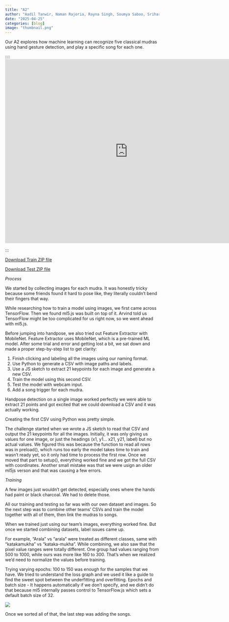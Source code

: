 ```yaml
---
title: "A2"
author: "Aadil Tanwir, Naman Rajoria, Rayna Singh, Soumya Saboo, Sriharshitha Bhagvati"
date: "2025-04-25"
categories: [blog]
image: "thumbnail.png"
---
```




Our A2 explores how machine learning can recognize five classical mudras using hand gesture detection, and play a specific song for each one.

:::: <iframe src="https://editor.p5js.org/rayna20singh20/full/QCes-2bBh" width="800" height="600" style="border: none;">

</iframe>

:::

[Download Train ZIP file](assets/train_nn.zip)

[Download Test ZIP file](assets/test_nn.zip)

*Process*

We started by collecting images for each mudra. It was honestly tricky because some friends found it hard to pose like, they literally couldn’t bend their fingers that way.

While researching how to train a model using images, we first came across TensorFlow. Then we found ml5.js was built on top of it. Arvind told us TensorFlow might be too complicated for us right now, so we went ahead with ml5.js.

Before jumping into handpose, we also tried out Feature Extractor with MobileNet. Feature Extractor uses MobileNet, which is a pre-trained ML model. After some trial and error and getting lost a bit, we sat down and made a proper step-by-step list to get clarity:

1.  Finish clicking and labeling all the images using our naming format.
2.  Use Python to generate a CSV with image paths and labels.
3.  Use a JS sketch to extract 21 keypoints for each image and generate a new CSV.
4.  Train the model using this second CSV.
5.  Test the model with webcam input.
6.  Add a song trigger for each mudra.

Handpose detection on a single image worked perfectly we were able to extract 21 points and got excited that we could download a CSV and it was actually working.

Creating the first CSV using Python was pretty simple.

The challenge started when we wrote a JS sketch to read that CSV and output the 21 keypoints for all the images. Initially, it was only giving us values for one image, or just the headings (x1, y1... x21, y21, label) but no actual values. We figured this was because the function to read all rows was in preload(), which runs too early the model takes time to train and wasn’t ready yet, so it only had time to process the first row. Once we moved that part to setup(), everything worked fine and we got the full CSV with coordinates. Another small mistake was that we were usign an older ml5js verson and that was causing a few errors.

*Training*

A few images just wouldn’t get detected, especially ones where the hands had paint or black charcoal. We had to delete those.

All our training and testing so far was with our own dataset and images. So the next step was to combine other teams’ CSVs and train the model together with all of them, then link the mudras to songs.

When we trained just using our team’s images, everything worked fine. But once we started combining datasets, label issues came up.

For example, "Arala" vs "arala" were treated as different classes, same with "katakamukha" vs "kataka-mukha". While combining, we also saw that the pixel value ranges were totally different. One group had values ranging from 500 to 1000, while ours was more like 160 to 300. That’s when we realized we’d need to normalize the values before training.

Trying varying epochs: 100 to 150 was enough for the samples that we have. We tried to understand the loss graph and we used it like a guide to find the sweet spot between the underfitting and overfitting. Epochs and batch size - It happens automatically if we don’t specify, and we didn’t do that because ml5 internally passes control to TensorFlow.js which sets a default batch size of 32.

![](performance.JPG)

Once we sorted all of that, the last step was adding the songs.
